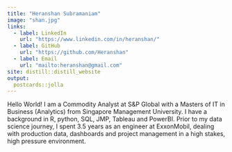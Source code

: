 ```yaml
---
title: "Heranshan Subramaniam"
image: "shan.jpg"
links:
  - label: LinkedIn
    url: "https://www.linkedin.com/in/heranshan/"
  - label: GitHub
    url: "https://github.com/Heranshan"
  - label: Email
    url: "mailto:heranshan@gmail.com"
site: distill::distill_website
output:
  postcards::jolla
---
```

 
Hello World! I am a Commodity Analyst at S&P Global with a Masters of IT in Business (Analytics) from Singapore Management University. I have a background in R, python, SQL, JMP, Tableau and PowerBI. Prior to my data science journey, I spent 3.5 years as an engineer at ExxonMobil, dealing with production data, dashboards and project management in a high stakes, high pressure environment.  

